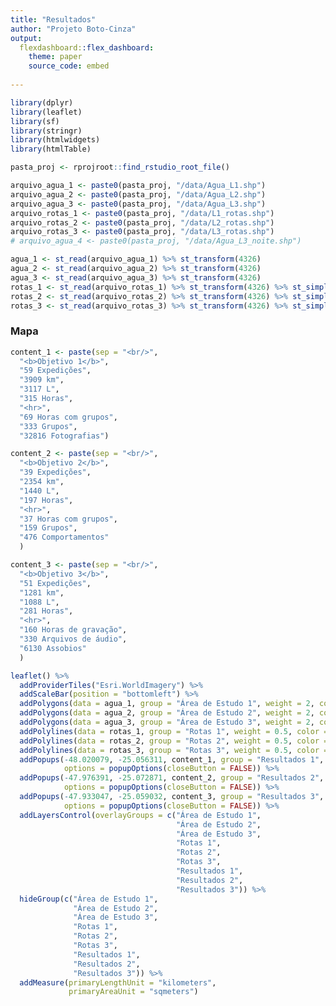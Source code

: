 ```yaml
---
title: "Resultados"
author: "Projeto Boto-Cinza"
output:
  flexdashboard::flex_dashboard:
    theme: paper
    source_code: embed
    
---
```


```r
library(dplyr) 
library(leaflet)  
library(sf)
library(stringr)
library(htmlwidgets)
library(htmlTable)

pasta_proj <- rprojroot::find_rstudio_root_file()

arquivo_agua_1 <- paste0(pasta_proj, "/data/Agua_L1.shp")
arquivo_agua_2 <- paste0(pasta_proj, "/data/Agua_L2.shp")
arquivo_agua_3 <- paste0(pasta_proj, "/data/Agua_L3.shp")
arquivo_rotas_1 <- paste0(pasta_proj, "/data/L1_rotas.shp")
arquivo_rotas_2 <- paste0(pasta_proj, "/data/L2_rotas.shp")
arquivo_rotas_3 <- paste0(pasta_proj, "/data/L3_rotas.shp")
# arquivo_agua_4 <- paste0(pasta_proj, "/data/Agua_L3_noite.shp")

agua_1 <- st_read(arquivo_agua_1) %>% st_transform(4326)
agua_2 <- st_read(arquivo_agua_2) %>% st_transform(4326)
agua_3 <- st_read(arquivo_agua_3) %>% st_transform(4326)
rotas_1 <- st_read(arquivo_rotas_1) %>% st_transform(4326) %>% st_simplify(dTolerance = 50)
rotas_2 <- st_read(arquivo_rotas_2) %>% st_transform(4326) %>% st_simplify(dTolerance = 50)
rotas_3 <- st_read(arquivo_rotas_3) %>% st_transform(4326) %>% st_simplify(dTolerance = 50)

```
 
### Mapa

```r

content_1 <- paste(sep = "<br/>",
  "<b>Objetivo 1</b>",
  "59 Expedições",
  "3909 km",
  "3117 L",
  "315 Horas",
  "<hr>",
  "69 Horas com grupos",
  "333 Grupos",
  "32816 Fotografias")

content_2 <- paste(sep = "<br/>",
  "<b>Objetivo 2</b>",
  "39 Expedições",
  "2354 km",
  "1440 L",
  "197 Horas",
  "<hr>",
  "37 Horas com grupos",
  "159 Grupos",
  "476 Comportamentos"
  )

content_3 <- paste(sep = "<br/>",
  "<b>Objetivo 3</b>",
  "51 Expedições",
  "1281 km",
  "1088 L",
  "281 Horas",
  "<hr>",
  "160 Horas de gravação",
  "330 Arquivos de áudio",
  "6130 Assobios"
  )

leaflet() %>%
  addProviderTiles("Esri.WorldImagery") %>%
  addScaleBar(position = "bottomleft") %>%
  addPolygons(data = agua_1, group = "Área de Estudo 1", weight = 2, color = "green") %>%
  addPolygons(data = agua_2, group = "Área de Estudo 2", weight = 2, color = "green") %>%
  addPolygons(data = agua_3, group = "Área de Estudo 3", weight = 2, color = "green") %>%
  addPolylines(data = rotas_1, group = "Rotas 1", weight = 0.5, color = "black") %>%
  addPolylines(data = rotas_2, group = "Rotas 2", weight = 0.5, color = "black") %>%
  addPolylines(data = rotas_3, group = "Rotas 3", weight = 0.5, color = "black") %>%
  addPopups(-48.020079, -25.056311, content_1, group = "Resultados 1",
            options = popupOptions(closeButton = FALSE)) %>%
  addPopups(-47.976391, -25.072871, content_2, group = "Resultados 2",
            options = popupOptions(closeButton = FALSE)) %>%
  addPopups(-47.933047, -25.059032, content_3, group = "Resultados 3",
            options = popupOptions(closeButton = FALSE)) %>%
  addLayersControl(overlayGroups = c("Área de Estudo 1",
                                     "Área de Estudo 2",
                                     "Área de Estudo 3",
                                     "Rotas 1",
                                     "Rotas 2",
                                     "Rotas 3",
                                     "Resultados 1",
                                     "Resultados 2",
                                     "Resultados 3")) %>%
  hideGroup(c("Área de Estudo 1",
              "Área de Estudo 2",
              "Área de Estudo 3",
              "Rotas 1",
              "Rotas 2",
              "Rotas 3",
              "Resultados 1",
              "Resultados 2",
              "Resultados 3")) %>%
  addMeasure(primaryLengthUnit = "kilometers",
             primaryAreaUnit = "sqmeters")


```

